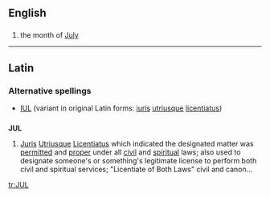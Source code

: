 {{also|júl.}}
==English==

==={{abbreviation}}===
{{infl|en|abbreviation|head=JUL or Jul}}

# the month of [[July]]

----

==Latin==

===Alternative spellings===
* [[IUL]] (variant in original Latin forms: [[iuris]] [[utriusque]] [[licentiatus]])

==={{abbreviation}}===
'''JUL'''

# [[juris|Juris]] [[utriusque|Utriusque]] [[licentiatus|Licentiatus]] which indicated the designated matter was [[permitted]] and [[proper]] under all [[civil]] and [[spiritual]] laws; also used to designate someone's or something's legitimate license to perform both civil and spiritual services; "Licentiate of Both Laws" civil and canon…

[[tr:JUL]]